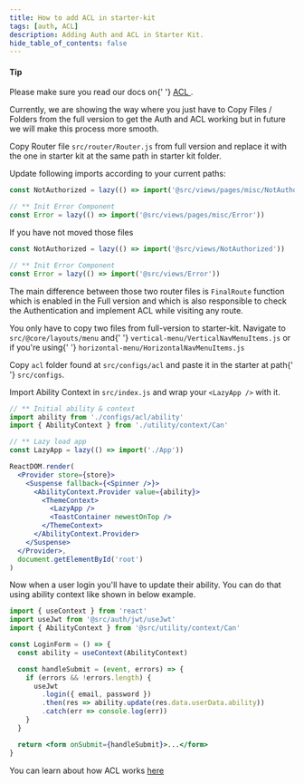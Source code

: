 ---
title: How to add ACL in starter-kit
tags: [auth, ACL]
description: Adding Auth and ACL in Starter Kit.
hide_table_of_contents: false
---


<Alert className='mt-4' color='success'>
  <h4 className='alert-heading'>Tip</h4>
  <div className='alert-body'>
    Please make sure you read our docs on{' '}
    <a className='alert-link' href='/docs/development/acl'>
      ACL
    </a>
    .
  </div>
</Alert>

<p>
  Currently, we are showing the way where you just have to Copy Files / Folders from the full version to get the Auth
  and ACL working but in future we will make this process more smooth.
</p>

<p>
  Copy Router file <code>src/router/Router.js</code> from full version and replace it with the one in starter kit at the
  same path in starter kit folder.
</p>

<p>Update following imports according to your current paths:</p>

```js
const NotAuthorized = lazy(() => import('@src/views/pages/misc/NotAuthorized'))

// ** Init Error Component
const Error = lazy(() => import('@src/views/pages/misc/Error'))
```

<p className='my-3'>If you have not moved those files</p>

```js
const NotAuthorized = lazy(() => import('@src/views/NotAuthorized'))

// ** Init Error Component
const Error = lazy(() => import('@src/views/Error'))
```

<p className='mt-3'>
  The main difference between those two router files is <code>FinalRoute</code> function which is enabled in the Full
  version and which is also responsible to check the Authentication and implement ACL while visiting any route.
</p>

<p>
  You only have to copy two files from full-version to starter-kit. Navigate to <code>src/@core/layouts/menu</code> and{' '}
  <code>vertical-menu/VerticalNavMenuItems.js</code> or if you're using{' '}
  <code>horizontal-menu/HorizontalNavMenuItems.js</code>
</p>

<p>
  Copy <code>acl</code> folder found at <code>src/configs/acl</code> and paste it in the starter at path{' '}
  <code>src/configs</code>.
</p>

<p>
  Import Ability Context in <code>src/index.js</code> and wrap your <code>&lt;LazyApp /&gt;</code> with it.
</p>

```jsx
// ** Initial ability & context
import ability from './configs/acl/ability'
import { AbilityContext } from './utility/context/Can'

// ** Lazy load app
const LazyApp = lazy(() => import('./App'))

ReactDOM.render(
  <Provider store={store}>
    <Suspense fallback={<Spinner />}>
      <AbilityContext.Provider value={ability}>
        <ThemeContext>
          <LazyApp />
          <ToastContainer newestOnTop />
        </ThemeContext>
      </AbilityContext.Provider>
    </Suspense>
  </Provider>,
  document.getElementById('root')
)
```

<p className='my-3'>
  Now when a user login you'll have to update their ability. You can do that using ability context like shown in below
  example.
</p>

```jsx
import { useContext } from 'react'
import useJwt from '@src/auth/jwt/useJwt'
import { AbilityContext } from '@src/utility/context/Can'

const LoginForm = () => {
  const ability = useContext(AbilityContext)

  const handleSubmit = (event, errors) => {
    if (errors && !errors.length) {
      useJwt
        .login({ email, password })
        .then(res => ability.update(res.data.userData.ability))
        .catch(err => console.log(err))
    }
  }

  return <form onSubmit={handleSubmit}>...</form>
}
```

<p className='mt-3 mb-0'>
  You can learn about how ACL works <a href='/docs/development/acl'>here</a>
</p>
